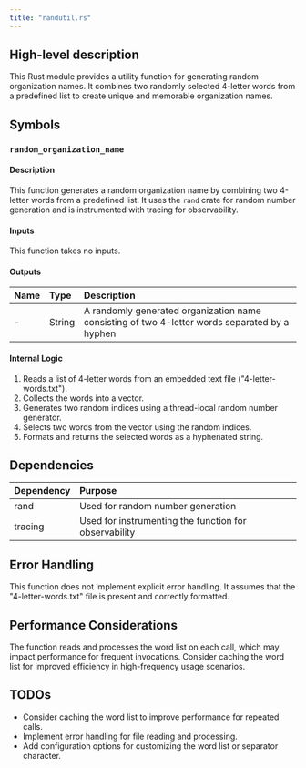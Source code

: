 ```yaml
---
title: "randutil.rs"
---
```


## High-level description
This Rust module provides a utility function for generating random organization names. It combines two randomly selected 4-letter words from a predefined list to create unique and memorable organization names.

## Symbols

### `random_organization_name`
#### Description
This function generates a random organization name by combining two 4-letter words from a predefined list. It uses the `rand` crate for random number generation and is instrumented with tracing for observability.

#### Inputs
This function takes no inputs.

#### Outputs
| Name | Type | Description |
|:-----|:-----|:------------|
| - | String | A randomly generated organization name consisting of two 4-letter words separated by a hyphen |

#### Internal Logic
1. Reads a list of 4-letter words from an embedded text file ("4-letter-words.txt").
2. Collects the words into a vector.
3. Generates two random indices using a thread-local random number generator.
4. Selects two words from the vector using the random indices.
5. Formats and returns the selected words as a hyphenated string.

## Dependencies
| Dependency | Purpose |
|:-----------|:--------|
| rand | Used for random number generation |
| tracing | Used for instrumenting the function for observability |

## Error Handling
This function does not implement explicit error handling. It assumes that the "4-letter-words.txt" file is present and correctly formatted.

## Performance Considerations
The function reads and processes the word list on each call, which may impact performance for frequent invocations. Consider caching the word list for improved efficiency in high-frequency usage scenarios.

## TODOs
- Consider caching the word list to improve performance for repeated calls.
- Implement error handling for file reading and processing.
- Add configuration options for customizing the word list or separator character.